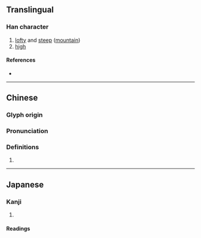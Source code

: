 {{character info}}
==Translingual==

===Han character===
{{Han char|rn=46|rad=山|as=06|sn=9|four=22604|canj=UHER|ids=⿱山各}}

# [[lofty]] and [[steep]] ([[mountain]])
# [[high]]

====References====
* {{Han ref|kx=0310.110|dkj=08022|dj=0610.170|hdz=10771.120|uh=5CC9|ud=23753|bh=CEA3|bd=52899}}

----

==Chinese==
{{zh-forms}}

===Glyph origin===
{{Han etym}}

===Pronunciation===
{{zh-pron
|m=è
|c=ngaak6
|mc=y
|oc=y
|cat=
}}

===Definitions===
{{zh-hanzi}}

# {{rfdef|zh}}

----

==Japanese==

===Kanji===
{{ja-kanji|grade=|rs=山06}}

# {{rfdef|ja|sort=山06}}

====Readings====
{{ja-readings
|on=がく, ぎゃく<ぎやく
|kun=
}}